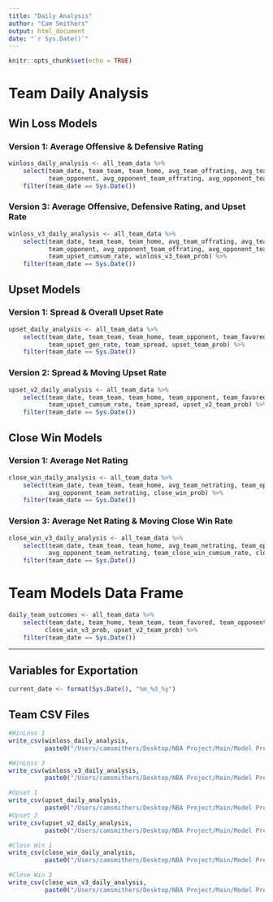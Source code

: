 ```yaml
---
title: "Daily Analysis"
author: "Cam Smithers"
output: html_document
date: "`r Sys.Date()`"
---
```


```r
knitr::opts_chunk$set(echo = TRUE)
```

# Team Daily Analysis

## Win Loss Models

### Version 1: Average Offensive & Defensive Rating

```r
winloss_daily_analysis <- all_team_data %>%
    select(team_date, team_team, team_home, avg_team_offrating, avg_team_defrating, 
           team_opponent, avg_opponent_team_offrating, avg_opponent_team_defrating, winloss_team_prob) %>%
    filter(team_date == Sys.Date())
```

### Version 3: Average Offensive, Defensive Rating, and Upset Rate

```r
winloss_v3_daily_analysis <- all_team_data %>%
    select(team_date, team_team, team_home, avg_team_offrating, avg_team_defrating, 
           team_opponent, avg_opponent_team_offrating, avg_opponent_team_defrating,
           team_upset_cumsum_rate, winloss_v3_team_prob) %>%
    filter(team_date == Sys.Date())
```


## Upset Models

### Version 1: Spread & Overall Upset Rate

```r
upset_daily_analysis <- all_team_data %>%
    select(team_date, team_team, team_home, team_opponent, team_favored, 
           team_upset_gen_rate, team_spread, upset_team_prob) %>%
    filter(team_date == Sys.Date())
```

### Version  2: Spread & Moving Upset Rate

```r
upset_v2_daily_analysis <- all_team_data %>%
    select(team_date, team_team, team_home, team_opponent, team_favored, 
           team_upset_cumsum_rate, team_spread, upset_v2_team_prob) %>%
    filter(team_date == Sys.Date())
```


## Close Win Models

### Version 1: Average Net Rating

```r
close_win_daily_analysis <- all_team_data %>%
    select(team_date, team_team, team_home, avg_team_netrating, team_opponent, 
           avg_opponent_team_netrating, close_win_prob) %>%
    filter(team_date == Sys.Date())
```

### Version 3: Average Net Rating & Moving Close Win Rate

```r
close_win_v3_daily_analysis <- all_team_data %>%
    select(team_date, team_team, team_home, avg_team_netrating, team_opponent, 
           avg_opponent_team_netrating, team_close_win_cumsum_rate, close_win_v3_prob) %>%
    filter(team_date == Sys.Date())
```

# Team Models Data Frame

```r
daily_team_outcomes <- all_team_data %>%
    select(team_date, team_home, team_team, team_favored, team_opponent, winloss_team_prob, 
          close_win_v3_prob, upset_v2_team_prob) %>%
    filter(team_date == Sys.Date())
```



------------------------------------------------------------------------

## Variables for Exportation

```r
current_date <- format(Sys.Date(), "%m_%d_%y")
```


## Team CSV Files

```r
#WinLoss 1
write_csv(winloss_daily_analysis, 
          paste0("/Users/camsmithers/Desktop/NBA Project/Main/Model Predictions/WinLoss1/winloss1_", current_date, ".csv"))

#WinLoss 3
write_csv(winloss_v3_daily_analysis, 
          paste0("/Users/camsmithers/Desktop/NBA Project/Main/Model Predictions/WinLoss3/winloss3_", current_date, ".csv"))

#Upset 1
write_csv(upset_daily_analysis, 
          paste0("/Users/camsmithers/Desktop/NBA Project/Main/Model Predictions/Upset1/upset1_", current_date, ".csv"))
#Upset 2
write_csv(upset_v2_daily_analysis, 
          paste0("/Users/camsmithers/Desktop/NBA Project/Main/Model Predictions/Upset2/upset2_", current_date, ".csv"))

#Close Win 1
write_csv(close_win_daily_analysis, 
          paste0("/Users/camsmithers/Desktop/NBA Project/Main/Model Predictions/CloseWin1/closewin1_", current_date, ".csv"))

#Close Win 3
write_csv(close_win_v3_daily_analysis, 
          paste0("/Users/camsmithers/Desktop/NBA Project/Main/Model Predictions/CloseWin3/closewin3_", current_date, ".csv"))

```
